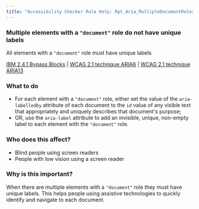 ```yaml
---
title: "Accessibility Checker Rule Help: Rpt_Aria_MultipleDocumentRoles_Implicit"
---
```


<div className="toolHelp">
<Row>
<Column colLg={11} colMd={5} colSm={4} className="toolMain">

<div id="locLevel"></div>

### Multiple elements with a `"document"` role do not have unique labels
All elements with a `"document"` role must have unique labels

[IBM 2.4.1 Bypass Blocks](http://www.ibm.com/able/guidelines/ci162/bypass_blocks.html) | [WCAG 2.1 technique ARIA6](https://www.w3.org/WAI/WCAG21/Techniques/aria/ARIA6.html) | [WCAG 2.1 technique ARIA13](https://www.w3.org/WAI/WCAG21/Techniques/aria/ARIA13)

<div id="locSnippet"></div>

### What to do

* For each element with a `"document"` role, either set the value of the `aria-labelledby` attribute of each document to the `id` value of any visible text that appropriately and uniquely describes that document's purpose;
* OR, use the `aria-label` attribute to add an invisible, unique, non-empty label to each element with the `"document"` role.



</Column>
<Column colLg={5} colMd={3} colSm={4} className="toolLeft">

### Who does this affect?

* Blind people using screen readers
* People with low vision using a screen reader

### Why is this important?

When there are multiple elements with a `"document"` role they must have unique labels. This helps people using assistive technologies to quickly identify and navigate to each document.

</Column>
</Row>
</div>
